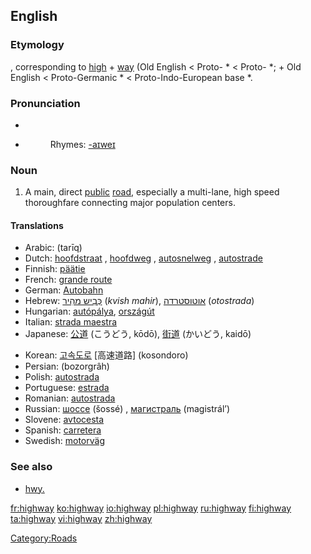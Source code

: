 {{wikipedia}}
==English==

===Etymology===
{{OE.}} {{term|heahweg|hēahweġ|main road}}, corresponding to [[high]] + [[way]] (Old English {{term|heah|hēah|of great height, tall}} < Proto-{{Ger.}} *{{term|kaukhaz}} < Proto-{{IE.}} *{{term|Appendix:Proto-Indo-European roots|koukos||hill}}; + Old English {{term|weg|weġ|lang=ang|road, path}} < Proto-Germanic *{{term|wegaz}} < Proto-Indo-European base *{{term|Appendix:Proto-Indo-European roots|wegh-|to move}}.

===Pronunciation===
* {{IPA|/ˈhaɪweɪ/}}
* {{audio|en-us-highway.ogg|Audio (US)}}
*:Rhymes: [[Rhymes:English:-aɪweɪ|-aɪweɪ]]

===Noun===
{{en-noun}}

# A main, direct [[public]] [[road]], especially a multi-lane, high speed thoroughfare connecting major population centers.

====Translations====
{{trans-top|main public thoroughfare}}
*Arabic: {{ARchar|[[طريق]]}} (tarīq) {{m}}
*Dutch: [[hoofdstraat]] {{f}}, [[hoofdweg]] {{m}}, [[autosnelweg]] {{m}}, [[autostrade]] {{f}}
*Finnish: [[päätie]]
*French: [[grande route]] {{f}}
*German: [[Autobahn]] {{f}}
*Hebrew: [[כביש מהיר|כְּבִיש מַהִיר]] (''kvish mahir''), [[אוטוסטרדה]] (''otostrada'')
*Hungarian: [[autópálya]], [[országút]]
*Italian: [[strada maestra]] {{f}}
*Japanese: [[公道]] (こうどう, kōdō), [[街道]] (かいどう, kaidō)
{{trans-mid}}
*Korean: [[고속도로]] [高速道路] (kosondoro)
*Persian: {{FAchar|[[بزرگراه]]}} (bozorgrâh)
*Polish: [[autostrada]] {{f}}
*Portuguese: [[estrada]] {{f}}
*Romanian: [[autostrada]] {{f}}
*Russian: [[шоссе]] (šossé) {{n}}, [[магистраль]] (magistrál’) {{f}}
*Slovene: [[avtocesta]] {{f}}
*Spanish: [[carretera]] {{f}}
*Swedish: [[motorväg]] {{c}}

{{trans-bottom}}

===See also===
*[[hwy.]]

[[Category:Roads]]

[[fr:highway]]
[[ko:highway]]
[[io:highway]]
[[pl:highway]]
[[ru:highway]]
[[fi:highway]]
[[ta:highway]]
[[vi:highway]]
[[zh:highway]]